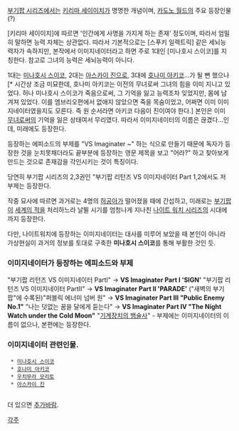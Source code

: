 [[부기팝 시리즈]]에서는 [[키리마 세이이치]]가 명명한 개념이며, [[카도노 월드]]의 주요 등장인물(?)

[키리마 세이이치]에 따르면 '인간에게 사명을 가지게 하는 존재' 정도이며, 따라서 엄밀히 말하면 능력 자체는 상관없다. 따라서 기본적으로는 [스푸키 일렉트릭] 같은 세뇌능력자가 속하지만, 본작에서 이미지네이터라고 하면 주로 1대인 [미나호시 스이코]를 지칭한다. 참고로 그녀의 능력은 세뇌능력이 아니다.

1대는 [[미나호시 스이코]], 2대는 [[아스카이 진]]으로, 3대에 [[호나미 아키코]]...가 될 뻔 했으나[* 시간상 조금 미묘한데, 호나미 아키코는 이전의 무녀로써 그녀의 힘을 이미 지니고 있었다. 허나 미나호시 스이코가 죽음으로써, 그 기억을 잃고 능력조차 잊었지만, 몸에 남겨져 있었다. 이를 엠브리오편에서 없애지 않았으면 죽을 목숨이었고, 어쩌면 이미 이미지네이터였을지도 모른다. 즉 원 순서라면 아키코 다음이 진이여야 한다.] 본인은 이미 [[무녀]]로써의 기억을 잃은 상태여서 무리였다. 따라서 이미지네이터의 이름은 끊겼다...인데, 미래에도 등장한다.

등장하는 에피소드의 부제를 "VS Imaginater ~" 하는 식으로 만들기 때문에 독자가 등장한 것을 눈치못채더라도 끝부분에 등장하는 영문 제목을 보고 "어라?" 하고 찾아보게 만드는 것으로 존재감을 각인시키는 것이 특징이다.

당연히 부기팝 시리즈의 2,3권인 "부기팝 리턴즈 VS 이미지네이터 Part 1,2에서도 저 부제는 등장한다.

작중 묘사에 따르면 과거로는 4명의 [[허공아]]가 떨어졌을 때에 간섭하고, 미래로는 [[부기팝]]이 [[세계의 적]]을 처리하느라 날뛸 시기를 엄청나게 지나친 [[나이트 워치 시리즈]]의 시대에 까지 등장한다.

다만, 나이트워치에 등장하는 이미지네이터는 대사를 미루어 보았을 때 본인이 아니라 가상현실이 과거의 정보를 토대로 구축한 '''미나호시 스이코'''를 통해 부활한 것인 듯.

=== 이미지네이터가 등장하는 에피소드와 부제 === 
"부기팝 리턴즈 VS 이미지네이터 PartⅠ" → '''VS Imaginater Part Ⅰ 'SIGN' '''
"부기팝 리턴즈 VS 이미지네이터 PartⅡ" → '''VS Imaginater Part Ⅱ 'PARADE' '''
("새벽의 부기팝"에 수록된)"퍼블릭 에너미 넘버 원" → '''VS Imaginater Part Ⅲ "Public Enemy No.1"'''
"나는 덧없는 꿈을 달에게 듣는다" → '''VS Imaginater Part Ⅳ "The Night Watch under the Cold Moon"'''
"[[기계장치의 뱀술사]]" - 부제에는 이미지네이터의 이름이 없으나, 본편에는 등장한다.

=== 이미지네이터 관련인물. === 
  * [[미나호시 스이코]]
  * [[호나미 아키코]]
  * [[우치무라 모리토]]
  * [[아스카이 진]]
  
더 있으면 [[추가바람]].

[[각주]]
